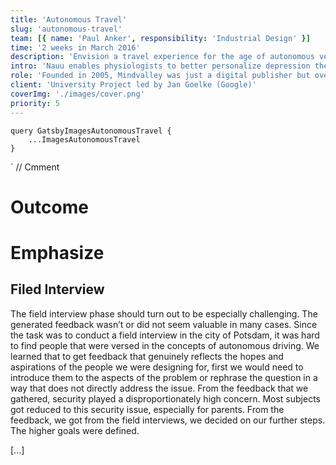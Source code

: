 ```yaml
---
title: 'Autonomous Travel'
slug: 'autonomous-travel'
team: [{ name: 'Paul Anker', responsibility: 'Industrial Design' }]
time: '2 weeks in March 2016'
description: 'Envision a travel experience for the age of autonomous vehicles.'
intro: 'Nauu enables physiologists to better personalize depression therapy and gives the patient feedback on the progress they make.'
role: 'Founded in 2005, Mindvalley was just a digital publisher but over the past 10 years the company expanded its business dramatically. Mindvalley has opened a few international branches, went offline organizing global events and meetups, started developing iOS/Android apps and learning platforms in-house.'
client: 'University Project led by Jan Goelke (Google)'
coverImg: './images/cover.png'
priority: 5
---
```




    query GatsbyImagesAutonomousTravel {
        ...ImagesAutonomousTravel
    }
`
// Cmment

# Outcome

<Carousel wrapper>
    <CustomImage imgSrc="attendants" description="Onboarding" />
    <CustomImage imgSrc="attendants2" description="Preferences" />
    <CustomImage imgSrc="attendants3" description="Preference deletion" />
    <CustomImage imgSrc="money" description="Budget" />
    <CustomImage imgSrc="route" description="Mood" />
    <CustomImage imgSrc="route2" description="Destination" />
    <CustomImage imgSrc="route3" description="Generated route" />
    <CustomImage imgSrc="route4" description="Alternative stops" />
    <CustomImage imgSrc="route5" description="Route intervention" />
</Carousel>

# Emphasize

## Filed Interview

The field interview phase should turn out to be especially challenging. The generated feedback wasn’t or did not seem valuable in many cases. Since the task was to conduct a field interview in the city of Potsdam, it was hard to find people that were versed in the concepts of autonomous driving. We learned that to get feedback that genuinely reflects the hopes and aspirations of the people we were designing for, first we would need to introduce them to the aspects of the problem or rephrase the question in a way that does not directly address the issue. From the feedback that we gathered, security played a disproportionately high concern. Most subjects got reduced to this security issue, especially for parents.
From the feedback, we got from the field interviews, we decided on our further steps. The higher goals were defined.

[...]
